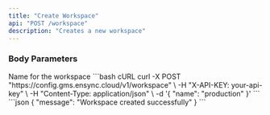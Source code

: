 ```yaml
---
title: "Create Workspace"
api: "POST /workspace"
description: "Creates a new workspace"
---
```


### Body Parameters

<ParamField body="name" type="string" required>
  Name for the workspace
</ParamField>

<RequestExample>
```bash cURL
curl -X POST "https://config.gms.ensync.cloud/v1/workspace" \
  -H "X-API-KEY: your-api-key" \
  -H "Content-Type: application/json" \
  -d '{
    "name": "production"
  }'
```
</RequestExample>

<ResponseExample>
```json
{
  "message": "Workspace created successfully"
}
```
</ResponseExample>
